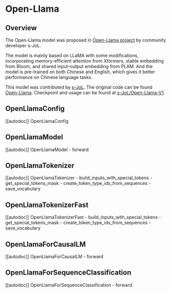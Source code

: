 <!--Copyright 2023 The HuggingFace Team. All rights reserved.

Licensed under the Apache License, Version 2.0 (the "License"); you may not use this file except in compliance with
the License. You may obtain a copy of the License at

http://www.apache.org/licenses/LICENSE-2.0

Unless required by applicable law or agreed to in writing, software distributed under the License is distributed on
an "AS IS" BASIS, WITHOUT WARRANTIES OR CONDITIONS OF ANY KIND, either express or implied. See the License for the
specific language governing permissions and limitations under the License.
-->

# Open-Llama

## Overview

The Open-Llama model was proposed in [Open-Llama project](https://github.com/s-JoL/Open-Llama) by community developer s-JoL.

The model is mainly based on LLaMA with some modifications, incorporating memory-efficient attention from Xformers, stable embedding from Bloom, and shared input-output embedding from PLAM.
And the model is pre-trained on both Chinese and English, which gives it better performance on Chinese language tasks.

This model was contributed by [s-JoL](https://huggingface.co/s-JoL).
The original code can be found [Open-Llama](https://github.com/s-JoL/Open-Llama).
Checkpoint and usage can be found at [s-JoL/Open-Llama-V1](https://huggingface.co/s-JoL/Open-Llama-V1).


## OpenLlamaConfig

[[autodoc]] OpenLlamaConfig

## OpenLlamaModel

[[autodoc]] OpenLlamaModel
    - forward

## OpenLlamaTokenizer

[[autodoc]] OpenLlamaTokenizer
    - build_inputs_with_special_tokens
    - get_special_tokens_mask
    - create_token_type_ids_from_sequences
    - save_vocabulary

## OpenLlamaTokenizerFast

[[autodoc]] OpenLlamaTokenizerFast
    - build_inputs_with_special_tokens
    - get_special_tokens_mask
    - create_token_type_ids_from_sequences
    - save_vocabulary

## OpenLlamaForCausalLM

[[autodoc]] OpenLlamaForCausalLM
    - forward

## OpenLlamaForSequenceClassification

[[autodoc]] OpenLlamaForSequenceClassification
    - forward
